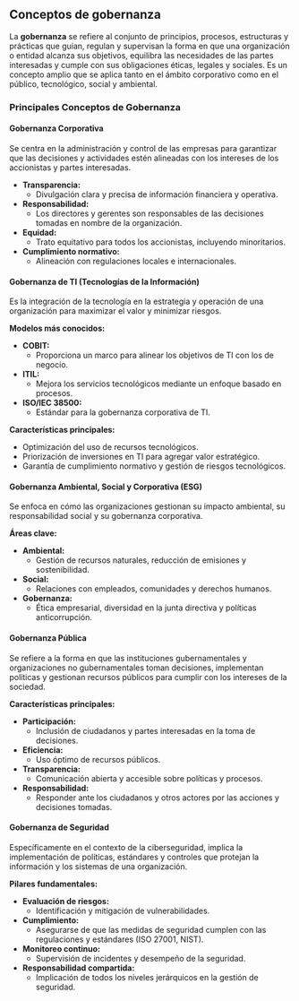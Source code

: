 ## Conceptos de gobernanza

La **gobernanza** se refiere al conjunto de principios, procesos, estructuras y prácticas que guían, regulan y supervisan la forma en que una organización o entidad alcanza sus objetivos, equilibra las necesidades de las partes interesadas y cumple con sus obligaciones éticas, legales y sociales. Es un concepto amplio que se aplica tanto en el ámbito corporativo como en el público, tecnológico, social y ambiental.



### Principales Conceptos de Gobernanza

#### **Gobernanza Corporativa**

Se centra en la administración y control de las empresas para garantizar que las decisiones y actividades estén alineadas con los intereses de los accionistas y partes interesadas.

- **Transparencia:** 
    - Divulgación clara y precisa de información financiera y operativa.  
- **Responsabilidad:** 
    - Los directores y gerentes son responsables de las decisiones tomadas en nombre de la organización.  
- **Equidad:**
    - Trato equitativo para todos los accionistas, incluyendo minoritarios.  
- **Cumplimiento normativo:**
    - Alineación con regulaciones locales e internacionales.  



#### **Gobernanza de TI (Tecnologías de la Información)**
Es la integración de la tecnología en la estrategia y operación de una organización para maximizar el valor y minimizar riesgos.

**Modelos más conocidos:**

- **COBIT:**
    -  Proporciona un marco para alinear los objetivos de TI con los de negocio.  
- **ITIL:** 
    - Mejora los servicios tecnológicos mediante un enfoque basado en procesos.  
- **ISO/IEC 38500:** 
    - Estándar para la gobernanza corporativa de TI.  

**Características principales:**

- Optimización del uso de recursos tecnológicos.  
- Priorización de inversiones en TI para agregar valor estratégico.  
- Garantía de cumplimiento normativo y gestión de riesgos tecnológicos.  



#### **Gobernanza Ambiental, Social y Corporativa (ESG)**
Se enfoca en cómo las organizaciones gestionan su impacto ambiental, su responsabilidad social y su gobernanza corporativa.

**Áreas clave:**

- **Ambiental:**
    - Gestión de recursos naturales, reducción de emisiones y sostenibilidad.  
- **Social:**
    - Relaciones con empleados, comunidades y derechos humanos.  
- **Gobernanza:**
    - Ética empresarial, diversidad en la junta directiva y políticas anticorrupción.  



#### **Gobernanza Pública**
Se refiere a la forma en que las instituciones gubernamentales y organizaciones no gubernamentales toman decisiones, implementan políticas y gestionan recursos públicos para cumplir con los intereses de la sociedad.

**Características principales:**

- **Participación:**
    - Inclusión de ciudadanos y partes interesadas en la toma de decisiones.  
- **Eficiencia:**
    - Uso óptimo de recursos públicos.  
- **Transparencia:**
    - Comunicación abierta y accesible sobre políticas y procesos.  
- **Responsabilidad:**
    - Responder ante los ciudadanos y otros actores por las acciones y decisiones tomadas.  



#### **Gobernanza de Seguridad**
Específicamente en el contexto de la ciberseguridad, implica la implementación de políticas, estándares y controles que protejan la información y los sistemas de una organización.

**Pilares fundamentales:**

- **Evaluación de riesgos:**
    - Identificación y mitigación de vulnerabilidades.  
- **Cumplimiento:**
    - Asegurarse de que las medidas de seguridad cumplen con las regulaciones y estándares (ISO 27001, NIST).  
- **Monitoreo continuo:**
    - Supervisión de incidentes y desempeño de la seguridad.  
- **Responsabilidad compartida:**
    - Implicación de todos los niveles jerárquicos en la gestión de seguridad.  
